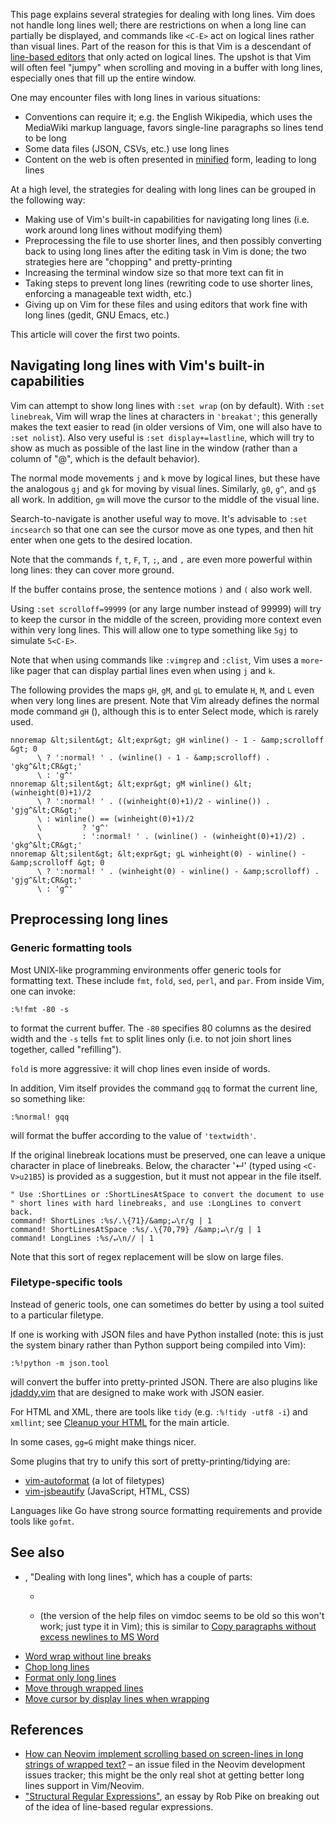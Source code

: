 This page explains several strategies for dealing with long lines. Vim does not handle long lines well; there are restrictions on when a long line can partially be displayed, and commands like <code>&lt;C-E&gt;</code> act on logical lines rather than visual lines. Part of the reason for this is that Vim is a descendant of [[Wikipedia:Line editor|line-based editors]] that only acted on logical lines. The upshot is that Vim will often feel "jumpy" when scrolling and moving in a buffer with long lines, especially ones that fill up the entire window.

One may encounter files with long lines in various situations:

* Conventions can require it; e.g. the English Wikipedia, which uses the MediaWiki markup language, favors single-line paragraphs so lines tend to be long
* Some data files (JSON, CSVs, etc.) use long lines
* Content on the web is often presented in [[Wikipedia:Minification (programming)|minified]] form, leading to long lines

At a high level, the strategies for dealing with long lines can be grouped in the following way:

* Making use of Vim's built-in capabilities for navigating long lines (i.e. work around long lines without modifying them)
* Preprocessing the file to use shorter lines, and then possibly converting back to using long lines after the editing task in Vim is done; the two strategies here are "chopping" and pretty-printing
* Increasing the terminal window size so that more text can fit in
* Taking steps to prevent long lines (rewriting code to use shorter lines, enforcing a manageable text width, etc.)
* Giving up on Vim for these files and using editors that work fine with long lines (gedit, GNU Emacs, etc.)

This article will cover the first two points.

==Navigating long lines with Vim's built-in capabilities==

Vim can attempt to show long lines with <code>:set wrap</code> (on by default). With <code>:set linebreak</code>, Vim will wrap the lines at characters in <code>'breakat'</code>; this generally makes the text easier to read (in older versions of Vim, one will also have to <code>:set nolist</code>). Also very useful is <code>:set display+=lastline</code>, which will try to show as much as possible of the last line in the window (rather than a column of "@", which is the default behavior).

The normal mode movements <code>j</code> and <code>k</code> move by logical lines, but these have the analogous <code>gj</code> and <code>gk</code> for moving by visual lines. Similarly, <code>g0</code>, <code>g^</code>, and <code>g$</code> all work. In addition, <code>gm</code> will move the cursor to the middle of the visual line.

Search-to-navigate is another useful way to move. It's advisable to <code>:set incsearch</code> so that one can see the cursor move as one types, and then hit enter when one gets to the desired location.

Note that the commands <code>f</code>, <code>t</code>, <code>F</code>, <code>T</code>, <code>;</code>, and <code>,</code> are even more powerful within long lines: they can cover more ground.

If the buffer contains prose, the sentence motions <code>)</code> and <code>(</code> also work well.

Using <code>:set scrolloff=99999</code> (or any large number instead of 99999) will try to keep the cursor in the middle of the screen, providing more context even within very long lines. This will allow one to type something like <code>5gj</code> to simulate <code>5&lt;C-E&gt;</code>.

Note that when using commands like <code>:vimgrep</code> and <code>:clist</code>, Vim uses a <code>more</code>-like pager that can display partial lines even when using <code>j</code> and <code>k</code>.

The following provides the maps <code>gH</code>, <code>gM</code>, and <code>gL</code> to emulate <code>H</code>, <code>M</code>, and <code>L</code> even when very long lines are present. Note that Vim already defines the normal mode command <code>gH</code> ({{help|gH}}), although this is to enter Select mode, which is rarely used.

<pre>
nnoremap &lt;silent&gt; &lt;expr&gt; gH winline() - 1 - &amp;scrolloff &gt; 0
      \ ? ':normal! ' . (winline() - 1 - &amp;scrolloff) . 'gkg^&lt;CR&gt;'
      \ : 'g^'
nnoremap &lt;silent&gt; &lt;expr&gt; gM winline() &lt; (winheight(0)+1)/2
      \ ? ':normal! ' . ((winheight(0)+1)/2 - winline()) . 'gjg^&lt;CR&gt;'
      \ : winline() == (winheight(0)+1)/2
      \         ? 'g^'
      \         : ':normal! ' . (winline() - (winheight(0)+1)/2) . 'gkg^&lt;CR&gt;'
nnoremap &lt;silent&gt; &lt;expr&gt; gL winheight(0) - winline() - &amp;scrolloff &gt; 0
      \ ? ':normal! ' . (winheight(0) - winline() - &amp;scrolloff) . 'gjg^&lt;CR&gt;'
      \ : 'g^'
</pre>

==Preprocessing long lines==

===Generic formatting tools===

Most UNIX-like programming environments offer generic tools for formatting text. These include <code>fmt</code>, <code>fold</code>, <code>sed</code>, <code>perl</code>, and <code>par</code>. From inside Vim, one can invoke:

<pre>
:%!fmt -80 -s
</pre>

to format the current buffer. The <code>-80</code> specifies 80 columns as the desired width and the <code>-s</code> tells <code>fmt</code> to split lines only (i.e. to not join short lines together, called "refilling").

<code>fold</code> is more aggressive: it will chop lines even inside of words.

In addition, Vim itself provides the command <code>gqq</code> to format the current line, so something like:

<pre>
:%normal! gqq
</pre>

will format the buffer according to the value of <code>'textwidth'</code>.

If the original linebreak locations must be preserved, one can leave a unique character in place of linebreaks. Below, the character '↵' (typed using <code>&lt;C-V&gt;u21B5</code>) is provided as a suggestion, but it must not appear in the file itself.

<pre>
" Use :ShortLines or :ShortLinesAtSpace to convert the document to use
" short lines with hard linebreaks, and use :LongLines to convert back.
command! ShortLines :%s/.\{71}/&amp;↵\r/g | 1
command! ShortLinesAtSpace :%s/.\{70,79} /&amp;↵\r/g | 1
command! LongLines :%s/↵\n// | 1
</pre>

Note that this sort of regex replacement will be slow on large files.

===Filetype-specific tools===

Instead of generic tools, one can sometimes do better by using a tool suited to a particular filetype.

If one is working with JSON files and have Python installed (note: this is just the system binary rather than Python support being compiled into Vim):

<pre>
:%!python -m json.tool
</pre>

will convert the buffer into pretty-printed JSON. There are also plugins like [https://github.com/tpope/vim-jdaddy jdaddy.vim] that are designed to make work with JSON easier.

For HTML and XML, there are tools like <code>tidy</code> (e.g. <code>:%!tidy -utf8 -i</code>) and <code>xmllint</code>; see [[Cleanup your HTML]] for the main article.

In some cases, <code>gg=G</code> might make things nicer.

Some plugins that try to unify this sort of pretty-printing/tidying are:

* [https://github.com/Chiel92/vim-autoformat vim-autoformat] (a lot of filetypes)
* [https://github.com/maksimr/vim-jsbeautify vim-jsbeautify] (JavaScript, HTML, CSS)

Languages like Go have strong source formatting requirements and provide tools like <code>gofmt</code>.

==See also==

* {{help|25.4}}, "Dealing with long lines", which has a couple of parts:
** {{help|edit-no-break}}
** {{help|edit-paragraph-join}} (the version of the help files on vimdoc seems to be old so this won't work; just type it in Vim); this is similar to [[Copy paragraphs without excess newlines to MS Word]]
* [[Word wrap without line breaks]]
* [[Chop long lines]]
* [[Format only long lines]]
* [[Move through wrapped lines]]
* [[Move cursor by display lines when wrapping]]

==References==

* [https://github.com/neovim/neovim/issues/4232 How can Neovim implement scrolling based on screen-lines in long strings of wrapped text?] – an issue filed in the Neovim development issues tracker; this might be the only real shot at getting better long lines support in Vim/Neovim.
* [http://doc.cat-v.org/bell_labs/structural_regexps/se.pdf "Structural Regular Expressions"], an essay by Rob Pike on breaking out of the idea of line-based regular expressions.
